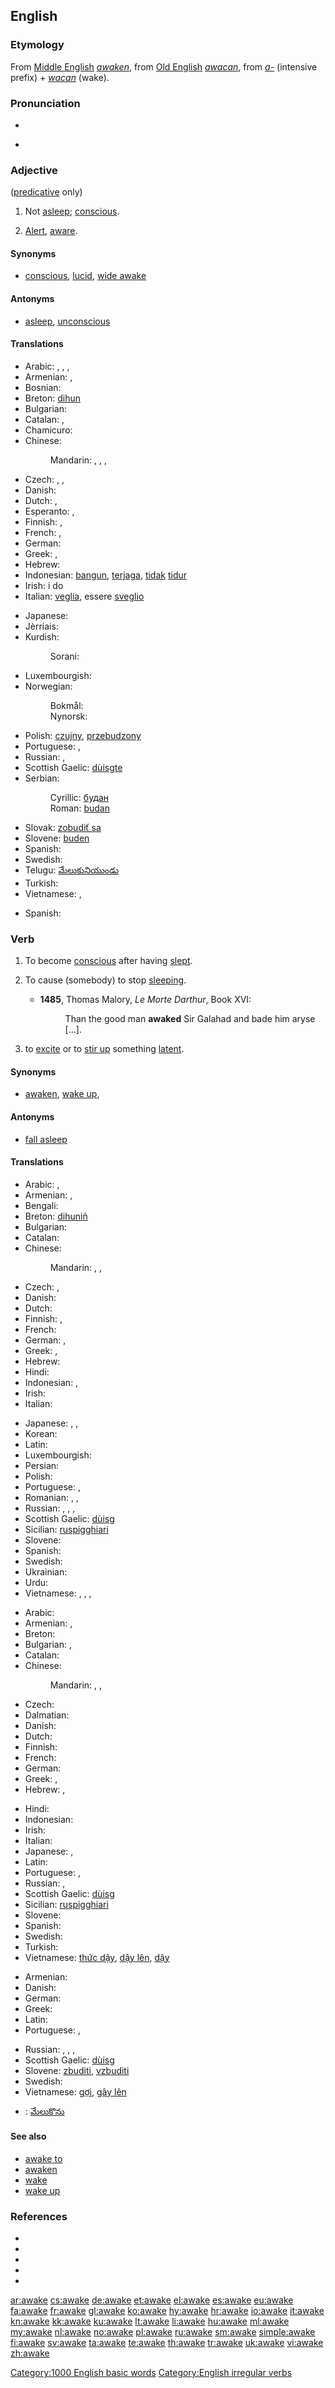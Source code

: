 ==English==

===Etymology===
From [[Middle English]] ''[[awaken]]'', from [[Old English]] ''[[awacan]]'', from ''[[a-]]'' (intensive prefix) + ''[[wacan]]'' (wake).

===Pronunciation===
* {{IPA|/əˈweɪk/}}
* {{audio|en-us-awake.ogg|Audio (US)}}
*: {{rhymes|eɪk}}

===Adjective===
{{en-adj}} ([[predicative]] only)

# Not [[asleep]]; [[conscious]].
# {{by extension}} [[alert|Alert]], [[aware]].

====Synonyms====
* {{sense|conscious}} [[conscious]], [[lucid]], [[wide awake]]

====Antonyms====
* {{sense|conscious}} [[asleep]], [[unconscious]]

====Translations====
{{trans-top|conscious}}
* Arabic: {{t-|ar|مستيقظ|tr=mustayqiZ}},  {{t-|ar|ساهد|tr=saahid}},  {{t-|ar|يقظ|tr=yaqiZ}},  {{t-|ar|متنبه|tr=mutanabbih}}
* Armenian: {{t-|hy|զարթուն|tr=zart’un}},  {{t+|hy|արթուն|tr=art’un}}
* Bosnian: {{t-|bs|budan|m}}
* Breton: [[dihun]]
* Bulgarian: {{t+|bg|буден}}
* Catalan: {{t+|ca|despert}}, {{t+|ca|llevat}}
* Chamicuro: {{tø|ccc|ikakwi'ti}}
* Chinese:
*: Mandarin: {{t|cmn|醒着|tr=xǐngzhe|sc=Hani}},  {{t|cmn|醒覺|sc=Hani}},  {{t|cmn|醒觉|tr=xǐngjué|sc=Hani}},  {{t-|cmn|清醒|tr=qīngxǐng|sc=Hani}}
* Czech: {{t+|cs|vzhůru}}, {{t-|cs|probuzený}}, {{t-|cs|bdící}}
* Danish: {{t-|da|vågen}}
* Dutch: {{t+|nl|wakker}}, {{t+|nl|ontwaakt}}
* Esperanto: {{t-|eo|maldorma|xs=Esperanto}}, {{t-|eo|veka}}
* Finnish: {{t-|fi|hereilläoleva}}, {{t-|fi|valveillaoleva}}
* French: {{t+|fr|éveillé}}, {{t+|fr|réveillé}}
* German: {{t+|de|wach}}
* Greek: {{t+|el|ξύπνιος|m|tr=ksýpnios}}, {{t+|el|αφυπνισμένος|m|tr=afypnisménos}}
* Hebrew: {{t+|he|ער|tr=er}}
* Indonesian: [[bangun]], [[jaga|terjaga]], [[tidak]] [[tidur]]
* Irish: i do {{t-|ga|dúiseacht|f|alt=dhúiseacht|xs=Irish}}
* Italian: [[veglia]], essere [[sveglio]]
{{trans-mid}}
* Japanese: {{t-|ja|目が覚めて|tr=me-ga samete}}
* Jèrriais: {{tø|roa-jer|rêvilyi}}
* Kurdish:
*: Sorani: {{t|ku|به‌خه‌به‌ر|tr=bexeber|sc=ku-Arab}}
* Luxembourgish: {{t-|lb|waakreg}}
* Norwegian:
*: Bokmål: {{t+|no|våken}}
*: Nynorsk: {{t-|nn|vaken}}
* Polish: [[czujny]], [[przebudzony]]
* Portuguese: {{t+|pt|desperto}}, {{t+|pt|acordado}}
* Russian: {{t-|ru|бодрствующий|tr=bódrstvujuščij}}, {{t-|ru|проснувшийся|tr=prosnúvšijsja}}
* Scottish Gaelic: [[dùisgte]]
* Serbian:
*: Cyrillic: [[будан#Serbian|будан]] {{m}}
*: Roman: [[budan#Serbian|budan]] {{m}}
* Slovak: [[zobudiť sa]]
* Slovene: [[buden]]
* Spanish: {{t+|es|despierto}}
* Swedish: {{t+|sv|vaken}}
* Telugu: [[మేలుకునియుండు]]
* Turkish: {{t+|tr|uyanık}}
* Vietnamese: {{t+|vi|thức|xs=Vietnamese}}, {{t+|vi|thức dậy|xs=Vietnamese}}
{{trans-bottom}}

{{trans-top|Alert, aware}}
* Spanish: {{t+|es|listo}}
{{trans-mid}}
{{trans-bottom}}

===Verb===
{{en-verb|awakes|awaking|'''[[awoke]]''' ''or'' '''[[awaked]]'''|'''[[awoken]]''' ''or'' '''[[awaked]]'''}}

# {{intransitive}} To become [[conscious]] after having [[sleep|slept]].
# {{transitive}} To cause (somebody) to stop [[sleep|sleeping]].
#* '''1485''', Thomas Malory, ''Le Morte Darthur'', Book XVI:
#*: Than the good man '''awaked''' Sir Galahad and bade him aryse [...].
# {{transitive}} to [[excite]] or to [[stir up]] something [[latent]].

====Synonyms====
* {{sense|to gain consciousness}} [[awaken]], [[wake up]],

====Antonyms====
* {{sense|to gain consciousness}} [[fall asleep]]

====Translations====
{{trans-top|to gain consciousness}}
* Arabic: {{t-|ar|صحى|tr=SaHaa}},  {{t-|ar|استيقظ|tr=istayaqaDHa}}
* Armenian: {{t-|hy|զարթնել|tr=zart’nel}},  {{t-|hy|արթնանալ|tr=art’nanal}}
* Bengali: {{t-|bn|জাগা|tr=jaga|sc=Beng}}
* Breton: [[dihuniñ]]
* Bulgarian: {{t-|bg|събуждам се}}
* Catalan: {{t+|ca|llevar-se}}
* Chinese:
*: Mandarin: {{t-|cmn|醒|tr=xǐng|sc=Hani}},  {{t|cmn|醒來|sc=Hani}},  {{t|cmn|醒来|tr=xǐnglái|sc=Hani}}
* Czech: {{t-|cs|vzbudit se}}, {{t-|cs|probudit se}}
* Danish: {{t-|da|vågne}}
* Dutch: {{t+|nl|ontwaken}}
* Finnish: {{t-|fi|herätä}}, {{t-|fi|havahtua}}
* French: {{t+|fr|réveiller|alt=se réveiller}}
* German: {{t+|de|aufwachen}}, {{t+|de|erwachen}}
* Greek: {{t+|el|ξυπνώ|tr=ksypnó}}, {{t+|el|αφυπνίζω|tr=afypnízo}}
* Hebrew: {{t-|he|התעורר|tr=hit'orér}}
* Hindi: {{t-|hi|जागना|tr=jāgnā|xs=Hindi}}
* Indonesian: {{t+|id|bangun|xs=Indonesian}}, {{t+|id|jaga|alt=terjaga|xs=Indonesian}}
* Irish: {{t-|ga|dúisigh|xs=Irish}}
* Italian: {{t+|it|svegliarsi}}
{{trans-mid}}
* Japanese: {{t-|ja|目覚める|tr=めざめる, mezameru|sc=Jpan}}, {{t-|ja|目を覚ます|tr=めをさます, me-o samasu}}, {{t+|ja|起きる|tr=おきる, okiru}}
* Korean: {{t-|ko|일어나|tr=ireona|sc=Hang}}
* Latin: {{t-|la|excito}}
* Luxembourgish: {{t-|lb|erwächen}}
* Persian: {{t+|fa|بیدار شدن|tr=bidâr šodan|sc=fa-Arab}}
* Polish: {{t+|pl|obudzić się}}
* Portuguese: {{t+|pt|acordar}}, {{t+|pt|despertar}}
* Romanian: {{t+|ro|deștepta}},  {{t-|ro|scula}},  {{t-|ro|trezi}}
* Russian: {{t+|ru|просыпаться|tr=prosypát’sja}} {{impf}},  {{t+|ru|проснуться|tr=prosnút’sja}} {{pf.}}, {{t+|ru|пробуждаться|tr=probuždát’sja}} {{impf}}, {{t+|ru|пробудиться|tr=probudít’sja}} {{pf.}}
* Scottish Gaelic: [[dùisg]]
* Sicilian: [[ruspigghiari]]
* Slovene: {{t+|sl|zbuditi se}}
* Spanish: {{t+|es|despertarse}}
* Swedish: {{t+|sv|vakna}}
* Ukrainian: {{t-|uk|просипатися|tr=prosypátysja|xs=Ukrainian}}
* Urdu: {{t-|ur|جگنا|tr=jagnā|xs=Urdu}}
* Vietnamese: {{t+|vi|thức dậy|xs=Vietnamese}}, {{t-|vi|dậy lên|xs=Vietnamese}}, {{t+|vi|dậy|xs=Vietnamese}}, {{t+|vi|thức|xs=Vietnamese}}
{{trans-bottom}}

{{trans-top|to cause someone to stop sleeping}}
* Arabic: {{t-|ar|أيقظ|tr='ayqaZa}}
* Armenian: {{t-|hy|զարթնեցնել|tr=zart’nec’nel}},  {{t-|hy|արթնացնել|tr=art’nac’nel}}
* Breton: {{t+|br|dihuniñ}}
* Bulgarian: {{t+|bg|будя}},  {{t+|bg|събуждам}}
* Catalan: {{t+|ca|despertar}}
* Chinese:
*: Mandarin: {{t|cmn|喚醒|sc=Hani}},  {{t|cmn|唤醒|tr=huànxǐng|sc=Hani}},  {{t|cmn|叫醒|tr=jiàoxǐng|sc=Hani}}
* Czech: {{t-|cs|vzbudit}}
* Dalmatian: {{tø|dlm|destruar}}
* Danish: {{t-|da|vække}}
* Dutch: {{t+|nl|wekken}}
* Finnish: {{t+|fi|herättää}}
* French: {{t+|fr|réveiller}}
* German: {{t+|de|aufwecken}}
* Greek: {{t+|el|ξυπνώ|tr=ksypnó}}, {{t+|el|αφυπνίζω|tr=afypnízo}}
* Hebrew: {{t-|he|עורר|tr=orér}}, {{t-|he|העיר|tr=he'ír}}
{{trans-mid}}
* Hindi: {{t-|hi|जगाना|tr=jagānā|sc=Deva}}
* Indonesian: {{t+|id|bangun|alt=membangunkan|xs=Indonesian}}
* Irish: {{t-|ga|dúisigh|xs=Irish}}
* Italian: {{t+|it|svegliare}}
* Japanese: {{t-|ja|起こす|tr=おこす, okosu|sc=Jpan}}, {{t-|ja|目ざめさせる|tr=めざめさせる, mezame-saseru}}
* Latin: {{t-|la|excito}}
* Portuguese: {{t+|pt|despertar}}, {{t+|pt|acordar}}
* Russian: {{t+|ru|будить|tr=budít’}} {{impf}}, {{t+|ru|разбудить|tr=razbudít’}} {{pf.}}
* Scottish Gaelic: [[dùisg]]
* Sicilian: [[ruspigghiari]]
* Slovene: {{t+|sl|zbuditi}}
* Spanish: {{t+|es|despertar}}
* Swedish: {{t+|sv|väcka}}
* Turkish: {{t+|tr|uyandırmak}}
* Vietnamese: [[thức dậy]], [[dậy lên]], [[dậy]]
{{trans-bottom}}

{{trans-top|to excite something latent}}
* Armenian: {{t-|hy|արթնացնել|tr=art’nac’nel}}
* Danish: {{t-|da|vække}}
* German: {{t-|de|erwecken}}
* Greek: {{t+|el|ξυπνώ|tr=ksypnó}}
* Latin: {{t-|la|excito}}
* Portuguese: {{t+|pt|despertar}}, {{t+|pt|acordar}}
{{trans-mid}}
* Russian: {{t+|ru|пробуждать|tr=probuždát'}}, {{t+|ru|будить|tr=budít’}}, {{t+|ru|вызывать|tr=vyzyvát’}}, {{t+|ru|возбуждать|tr=vozbuždát'}}
* Scottish Gaelic: [[dùisg]]
* Slovene: [[zbuditi]], [[vzbuditi]]
* Swedish: {{t+|sv|väcka}}
* Vietnamese: [[gợi]], [[gây lên]]
{{trans-bottom}}

{{checktrans-top}}
* {{ttbc|te}}: [[మేలుకొను]]
{{trans-bottom}}

====See also====
* [[awake to]]
* [[awaken]]
* [[wake]]
* [[wake up]]

===References===
* {{R:American Heritage 2000|awake}}
* {{R:Dictionary.com|awake}}
* {{R:WordNet 2003|awake}}
* {{R:Century 1911}}
* {{R:Webster 1913}}

[[Category:1000 English basic words]]
[[Category:English irregular verbs]]

[[ar:awake]]
[[cs:awake]]
[[de:awake]]
[[et:awake]]
[[el:awake]]
[[es:awake]]
[[eu:awake]]
[[fa:awake]]
[[fr:awake]]
[[gl:awake]]
[[ko:awake]]
[[hy:awake]]
[[hr:awake]]
[[io:awake]]
[[it:awake]]
[[kn:awake]]
[[kk:awake]]
[[ku:awake]]
[[lt:awake]]
[[li:awake]]
[[hu:awake]]
[[ml:awake]]
[[my:awake]]
[[nl:awake]]
[[no:awake]]
[[pl:awake]]
[[ru:awake]]
[[sm:awake]]
[[simple:awake]]
[[fi:awake]]
[[sv:awake]]
[[ta:awake]]
[[te:awake]]
[[th:awake]]
[[tr:awake]]
[[uk:awake]]
[[vi:awake]]
[[zh:awake]]